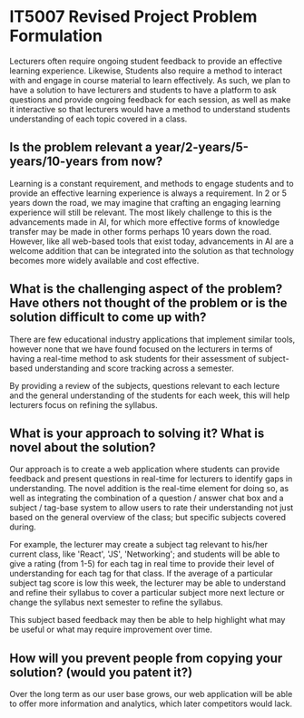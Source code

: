 
<Meta title="IT5007 Revised Project Problem Formulation" />

# IT5007 Revised Project Problem Formulation

Lecturers often require ongoing student feedback to provide an effective 
learning experience. Likewise, Students also require a method to interact with 
and engage in course material to learn effectively. As such, we plan to have a solution 
to have lecturers and students to have a platform to ask questions and provide ongoing feedback 
for each session, as well as make it interactive so that lecturers would have a method to understand 
students understanding of each topic covered in a class.

## Is the problem relevant a year/2-years/5-years/10-years from now?

Learning is a constant requirement, and methods to engage students and to provide an effective 
learning experience is always a requirement. In 2 or 5 years down the road, we may imagine that 
crafting an engaging learning experience will still be relevant. The most likely challenge to this 
is the advancements made in AI, for which more effective forms of knowledge transfer may be made in other forms perhaps 10 
years down the road. However, like all web-based tools that exist today, advancements in AI are a welcome addition 
that can be integrated into the solution as that technology becomes more widely available and cost effective.

## What is the challenging aspect of the problem? Have others not thought of the problem or is the solution difficult to come up with?

There are few educational industry applications that implement similar tools, however none that we have found focused on 
the lecturers in terms of having a real-time method to ask students for their assessment of subject-based understanding and 
score tracking across a semester.

By providing a review of the subjects, questions relevant to each lecture and the general understanding of the students for each week, 
this will help lecturers focus on refining the syllabus. 

## What is your approach to solving it? What is novel about the solution?

Our approach is to create a web application where students can provide feedback and present questions in real-time for 
lecturers to identify gaps in understanding. The novel addition is the real-time element for doing so, as well as integrating 
the combination of a question / answer chat box and a subject / tag-base system to allow users to rate their understanding not just 
based on the general overview of the class; but specific subjects covered during.

For example, the lecturer may create a subject tag relevant to his/her current class, like 'React', 'JS', 'Networking';
and students will be able to give a rating (from 1-5) for each tag in real time to provide their level of understanding for each tag 
for that class. If the average of a particular subject tag score is low this week, the lecturer may be able to understand and 
refine their syllabus to cover a particular subject more next lecture or change the syllabus next semester to refine the syllabus.

This subject based feedback may then be able to help highlight what may be useful or what may require improvement over time.

## How will you prevent people from copying your solution? (would you patent it?)

Over the long term as our user base grows, our web application will be able to offer more information
and analytics, which later competitors would lack.
